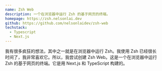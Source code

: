 ```yaml
---
name: Zsh Web
description: 一个在浏览器中运行 Zsh 的基于网页的终端。
homepage: https://zsh.nelsonlai.dev
github: https://github.com/nelsonlaidev/zsh-web
techstack:
  - Typescript
  - Next.js
---
```


我有很多疯狂的想法，其中之一就是在浏览器中运行 Zsh。我使用 Zsh 已经很长时间了，我非常喜欢它。所以，我尝试创建 Zsh Web。这是一个在浏览器中运行 Zsh 的基于网页的终端。它是用 Next.js 和 TypeScript 构建的。

